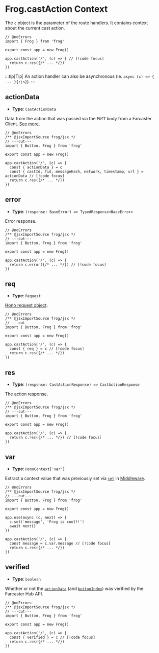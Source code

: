 # Frog.castAction Context

The `c` object is the parameter of the route handlers. It contains context about the current cast action.

```tsx twoslash
// @noErrors
import { Frog } from 'frog'
 
export const app = new Frog()

app.castAction('/', (c) => { // [!code focus]
  return c.res({/* ... */})
})
```

:::tip[Tip]
An action handler can also be asynchronous (ie. `async (c) => { ... }{:js}`).
:::

## actionData

- **Type**: `CastActionData`

Data from the action that was passed via the `POST` body from a Farcaster Client. [See more.](https://warpcast.notion.site/Spec-Farcaster-Actions-84d5a85d479a43139ea883f6823d8caa)

```tsx twoslash
// @noErrors
/** @jsxImportSource frog/jsx */
// ---cut---
import { Button, Frog } from 'frog'
 
export const app = new Frog()
 
app.castAction('/', (c) => {
  const { actionData } = c
  const { castId, fid, messageHash, network, timestamp, url } = actionData // [!code focus]
  return c.res({/* ... */})
})
```

## error
- **Type**:  `(response: BaseError) => TypedResponse<BaseError>`

Error response.

```tsx twoslash
// @noErrors
/** @jsxImportSource frog/jsx */
// ---cut---
import { Button, Frog } from 'frog'
 
export const app = new Frog()
 
app.castAction('/', (c) => {
  return c.error({/* ... */}) // [!code focus]
})
```

## req

- **Type**: `Request`

[Hono request object](https://hono.dev/api/request).

```tsx twoslash
// @noErrors
/** @jsxImportSource frog/jsx */
// ---cut---
import { Button, Frog } from 'frog'
 
export const app = new Frog()
 
app.castAction('/', (c) => {
  const { req } = c // [!code focus]
  return c.res({/* ... */})
})
```

## res

- **Type**: `(response: CastActionResponse) => CastActionResponse`

The action response.

```tsx twoslash
// @noErrors
/** @jsxImportSource frog/jsx */
// ---cut---
import { Button, Frog } from 'frog'
 
export const app = new Frog()
 
app.castAction('/', (c) => {
  return c.res({/* ... */}) // [!code focus]
})
```

## var

- **Type**: `HonoContext['var']`

Extract a context value that was previously set via [`set`](#set) in [Middleware](/concepts/middleware).

```tsx twoslash
// @noErrors
/** @jsxImportSource frog/jsx */
// ---cut---
import { Button, Frog } from 'frog'
 
export const app = new Frog()

app.use(async (c, next) => {
  c.set('message', 'Frog is cool!!')
  await next()
})
 
app.castAction('/', (c) => {
  const message = c.var.message // [!code focus]
  return c.res({/* ... */})
})
```

## verified

- **Type**: `boolean`

Whether or not the [`actionData`](#actiondata) (and [`buttonIndex`](#buttonindex)) was verified by the Farcaster Hub API.

```tsx twoslash
// @noErrors
/** @jsxImportSource frog/jsx */
// ---cut---
import { Button, Frog } from 'frog'
 
export const app = new Frog()
 
app.castAction('/', (c) => {
  const { verified } = c // [!code focus]
  return c.res({/* ... */})
})
```
